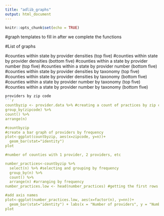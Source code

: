 ```yaml
---
title: "adlib_graphs"
output: html_document
---
```


```r
knitr::opts_chunk$set(echo = TRUE)
```
 
 

#graph templates to fill in after we complete the functions

#List of graphs


#counties within state by provider densities (top five) 
#counties within state by provider densities (bottom five)
#counties within a state by provider number (top five) 
#counties within a state by provider number (bottom five)
#counties within state by provider densities by taxonomy (top five) 
#counties within state by provider densities by taxonomy (bottom five)
#counties within a state by provider number by taxonomy (top five) 
#counties within a state by provider number by taxonomy (bottom five) 


```r
providers by zip code 
```r
countbyzip <- provider.data %>% #creating a count of practices by zip code
group_by(zipcode) %>% 
count() %>%
arrange(n) 

#countbyzip
#create a bar graph of providers by frequency
plot<-ggplot(countbyzip, aes(x=zipcode, y=n))+
  geom_bar(stat="identity")
plot

#number of counties with 1 provider, 2 providers, etc

number_practices<-countbyzip %>%
  select(n) %>% #selecting and grouping by frequency
  group_by(n) %>%
  count() %>%
  arrange(n) #arranging by frequency
number_practices.low <- head(number_practices) #getting the first rows of the number_pratices and desingnating them as low numbers of practices

#add axis names
plot<-ggplot(number_practices.low, aes(x=factor(n), y=nn))+
  geom_bar(stat="identity") + labs(x = "Number of providers", y = "Number of zip codes")
plot
```

